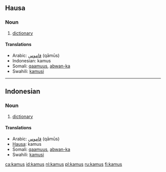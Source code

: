 == Hausa ==
=== Noun ===

# [[dictionary]]

==== Translations ====
*Arabic: [[قاموس]] (qāmūs)
*Indonesian: kamus
*Somali: [[qaamuus]], [[abwan-ka]]
*Swahili: [[kamusi]]

----

== Indonesian ==
=== Noun ===

# [[dictionary]]

==== Translations ====
*Arabic: [[قاموس]] (qāmūs)
*[[Hausa]]: kamus
*Somali: [[qaamuus]], [[abwan-ka]]
*Swahili: [[kamusi]]

[[ca:kamus]]
[[id:kamus]]
[[nl:kamus]]
[[pl:kamus]]
[[ru:kamus]]
[[fi:kamus]]
